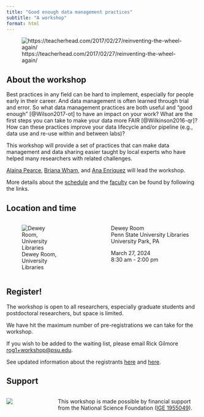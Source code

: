 ```yaml
---
title: "Good enough data management practices"
subtitle: "A workshop"
format: html
---
```


![https://teacherhead.com/2017/02/27/reinventing-the-wheel-again/](https://headguruteacher.files.wordpress.com/2017/02/9464b325-d2f4-4604-8258-82093bf93af6.jpg)

## About the workshop

Best practices in any field can be hard to implement, especially for people early in their career. And data management is often learned through trial and error. So what data management practices are both useful and “good enough” [@Wilson2017-ot] to have an impact on your work? What are the first steps you can take to make your data more FAIR [@Wilkinson2016-qr]? How can these practices improve your data lifecycle and/or pipeline (e.g., data use and re-use within and between labs)?

This workshop will provide a set of practices that can make data management and data sharing easier taught by local experts who have helped many researchers with related challenges.

[Alaina Pearce](people.qmd#alaina-pearce), [Briana Wham](people.qmd#briana-wham), and [Ana Enriquez](people.qmd#ana-enriquez) will lead the workshop.

More details about the [schedule](schedule.qmd) and the [faculty](people.qmd) can be found by following the links.

## Location and time

:::: {.columns}
::: {.column width="40%"}
![Dewey Room, University Libraries](https://sc-api.psu.edu/s3/files/styles/4_3_1500w/public/DSC_6681%20for%20PSNews%20Dewey%20room%20naming.jpg?h=6e526c05&itok=fTahAKyt)
:::
::: {.column width="10%"}
:::
::: {.column width="50%"}
Dewey Room</br>
Penn State University Libraries</br>
University Park, PA

March 27, 2024</br>
8:30 am - 2:00 pm
:::
::::


## Register!

The workshop is open to all researchers, especially graduate students and postdoctoral researchers, but space is limited.

::: {.callout-note}

We have hit the maximum number of pre-registrations we can take for the workshop.

If you wish to be added to the waiting list, please email Rick Gilmore <rog1+workshop@psu.edu>.

:::

<!-- Register today by visiting <https://forms.gle/WyD4AxajSnz1Wqe67> -->

<!-- Or via the embedded form below: -->

<!-- <iframe src="https://docs.google.com/forms/d/e/1FAIpQLSfHQpMvx0RT4t5NYcxcClZ0wdF8MDZh2mH9HKyo-zdsk4lo_Q/viewform?embedded=true" width="640" height="1514" frameborder="0" marginheight="0" marginwidth="0">Loading…</iframe> -->

See updated information about the registrants [here](resources.qmd#fig-registration-time-series) and [here](resources.qmd#fig-registration-by-dept).

## Support

:::: {.columns}
::: {.column width="15%"}
![](include/img/NSF.svg.png)
:::
::: {.column width="5%"}
:::
::: {.column width="80%"}
This workshop is made possible by financial support from the National Science Foundation ([IGE 1955049](https://www.nsf.gov/awardsearch/showAward?AWD_ID=1955049)).
:::
::::